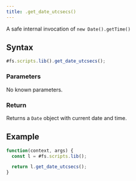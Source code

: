 ```yaml
---
title: .get_date_utcsecs()
---
```


A safe internal invocation of `new Date().getTime()`

## Syntax

```js
#fs.scripts.lib().get_date_utcsecs();
```

### Parameters

No known parameters.

### Return

Returns a `Date` object with current date and time.

## Example

```js
function(context, args) {
  const l = #fs.scripts.lib();

  return l.get_date_utcsecs();
}
```

